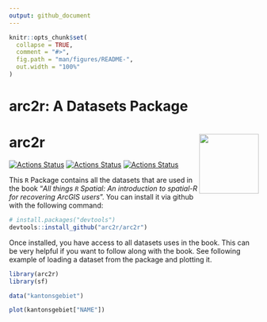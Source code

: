 ```yaml
---
output: github_document
---
```


<!-- README.md is generated from README.Rmd. Please edit that file -->

```r
knitr::opts_chunk$set(
  collapse = TRUE,
  comment = "#>",
  fig.path = "man/figures/README-",
  out.width = "100%"
)
```

# arc2r: A Datasets Package

# arc2r <img src="man/figures/logo.png" align="right" alt="" width="120" />


<!-- badges: start -->
[![Actions Status](https://github.com/arc2r/book/workflows/bookdown/badge.svg)](https://github.com/arc2r/book/actions)
[![Actions Status](https://github.com/arc2r/arc2r/workflows/pkgdown/badge.svg)](https://github.com/arc2r/arc2r/actions)
[![Actions Status](https://github.com/arc2r/arc2r/workflows/R-CMD-check/badge.svg)](https://github.com/arc2r/arc2r/actions)
<!-- badges: end -->

This `R` Package contains all the datasets that are used in the book "*All things `R` Spatial: An introduction to spatial-R for recovering ArcGIS users*". 
You can install it via github with the following command:

```r
# install.packages("devtools")
devtools::install_github("arc2r/arc2r")
```

Once installed, you have access to all datasets uses in the book. This can be very helpful if you want to follow along with the book. See following example of loading a dataset from the package and plotting it.     


```r
library(arc2r)
library(sf)

data("kantonsgebiet")

plot(kantonsgebiet["NAME"])

```

